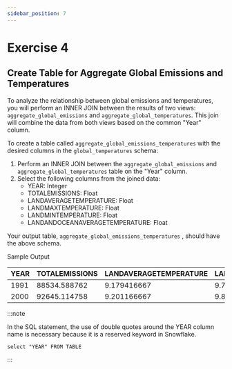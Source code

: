 ```yaml
---
sidebar_position: 7
---
```


# Exercise 4 

## Create Table for Aggregate Global Emissions and Temperatures


To analyze the relationship between global emissions and temperatures, you will perform an INNER JOIN between the results of two views: `aggregate_global_emissions` and `aggregate_global_temperatures`. This join will combine the data from both views based on the common "Year" column.

To create a table called `aggregate_global_emissions_temperatures` with the desired columns in the `global_temperatures` schema:

1. Perform an INNER JOIN between the `aggregate_global_emissions` and `aggregate_global_temperatures` table on the "Year" column.
2. Select the following columns from the joined data:
   - YEAR: Integer
   - TOTALEMISSIONS: Float
   - LANDAVERAGETEMPERATURE: Float
   - LANDMAXTEMPERATURE: Float
   - LANDMINTEMPERATURE: Float
   - LANDANDOCEANAVERAGETEMPERATURE: Float

Your output table, `aggregate_global_emissions_temperatures` , should have the above schema.


Sample Output

| YEAR | TOTALEMISSIONS | LANDAVERAGETEMPERATURE | LANDMAXTEMPERATURE | LANDMINTEMPERATURE | LANDANDOCEANAVERAGETEMPERATURE |
|------|----------------|-----------------------|--------------------|--------------------|-------------------------------|
| 1991 | 88534.588762  | 9.179416667           | 9.774              | -0.129             | 15.598                        |
| 2000 | 92645.114758  | 9.201166667           | 9.863              | -1.333             | 15.610666667                   |

:::note

In the SQL statement, the use of double quotes around the YEAR column name is necessary because it is a reserved keyword in Snowflake. 

``` select "YEAR" FROM TABLE ```

:::